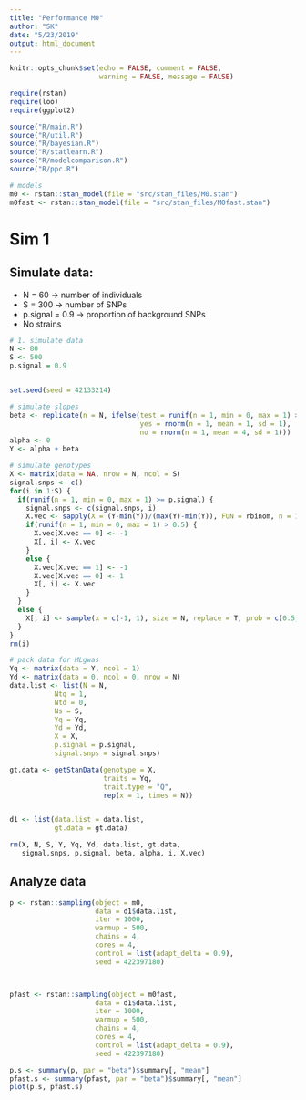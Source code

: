 ```yaml
---
title: "Performance M0"
author: "SK"
date: "5/23/2019"
output: html_document
---
```






```r
knitr::opts_chunk$set(echo = FALSE, comment = FALSE, 
                      warning = FALSE, message = FALSE)
```



```r
require(rstan)
require(loo)
require(ggplot2)

source("R/main.R")
source("R/util.R")
source("R/bayesian.R")
source("R/statlearn.R")
source("R/modelcomparison.R")
source("R/ppc.R")

# models
m0 <- rstan::stan_model(file = "src/stan_files/M0.stan")
m0fast <- rstan::stan_model(file = "src/stan_files/M0fast.stan")
```








# Sim 1
## Simulate data:
  * N = 60 -> number of individuals
  * S = 300 -> number of SNPs
  * p.signal = 0.9 -> proportion of background SNPs
  * No strains

```r
# 1. simulate data
N <- 80
S <- 500
p.signal = 0.9


set.seed(seed = 42133214)

# simulate slopes
beta <- replicate(n = N, ifelse(test = runif(n = 1, min = 0, max = 1) > 0.5,
                                yes = rnorm(n = 1, mean = 1, sd = 1),
                                no = rnorm(n = 1, mean = 4, sd = 1)))
alpha <- 0
Y <- alpha + beta

# simulate genotypes
X <- matrix(data = NA, nrow = N, ncol = S)
signal.snps <- c()
for(i in 1:S) {
  if(runif(n = 1, min = 0, max = 1) >= p.signal) {
    signal.snps <- c(signal.snps, i)
    X.vec <- sapply(X = (Y-min(Y))/(max(Y)-min(Y)), FUN = rbinom, n = 1, size = 1)
    if(runif(n = 1, min = 0, max = 1) > 0.5) {
      X.vec[X.vec == 0] <- -1
      X[, i] <- X.vec
    }
    else {
      X.vec[X.vec == 1] <- -1
      X.vec[X.vec == 0] <- 1
      X[, i] <- X.vec
    }
  }
  else {
    X[, i] <- sample(x = c(-1, 1), size = N, replace = T, prob = c(0.5, 0.5))
  }
}
rm(i)

# pack data for MLgwas
Yq <- matrix(data = Y, ncol = 1)
Yd <- matrix(data = 0, ncol = 0, nrow = N)
data.list <- list(N = N,
           Ntq = 1,
           Ntd = 0,
           Ns = S,
           Yq = Yq,
           Yd = Yd,
           X = X,
           p.signal = p.signal,
           signal.snps = signal.snps)

gt.data <- getStanData(genotype = X,
                       traits = Yq,
                       trait.type = "Q",
                       rep(x = 1, times = N))


d1 <- list(data.list = data.list, 
           gt.data = gt.data)

rm(X, N, S, Y, Yq, Yd, data.list, gt.data, 
   signal.snps, p.signal, beta, alpha, i, X.vec)
```





## Analyze data

```r
p <- rstan::sampling(object = m0,
                     data = d1$data.list,
                     iter = 1000,
                     warmup = 500,
                     chains = 4,
                     cores = 4,
                     control = list(adapt_delta = 0.9),
                     seed = 422397180)



pfast <- rstan::sampling(object = m0fast,
                     data = d1$data.list,
                     iter = 1000,
                     warmup = 500,
                     chains = 4,
                     cores = 4,
                     control = list(adapt_delta = 0.9),
                     seed = 422397180)
```



```r
p.s <- summary(p, par = "beta")$summary[, "mean"]
pfast.s <- summary(pfast, par = "beta")$summary[, "mean"]
plot(p.s, pfast.s)
```

